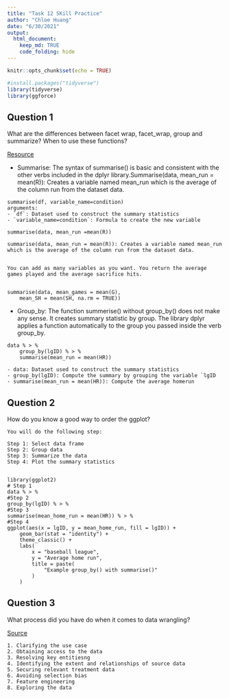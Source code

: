 ```yaml
---
title: "Task 12 SKill Practice"
author: "Chloe Huang"
date: "6/30/2021"
output: 
  html_document: 
    keep_md: TRUE
    code_folding: hide
---
```


```r
knitr::opts_chunk$set(echo = TRUE)
```

```r

#install.packages("tidyverse") 
library(tidyverse)
library(ggforce)
```

## Question 1
 What are the differences between facet wrap, facet_wrap, group and summarize? When to use these functions?
 
 [Resource](https://www.guru99.com/r-aggregate-function.html)
 
 * Summarise: The syntax of summarise() is basic and consistent with the other verbs included in the dplyr library.Summarise(data, mean_run = mean(R)): Creates a variable named mean_run which is the average of the column run from the dataset data.
 
```
summarise(df, variable_name=condition) 
arguments: 
- `df`: Dataset used to construct the summary statistics 
- `variable_name=condition`: Formula to create the new variable

summarise(data, mean_run =mean(R))

summarise(data, mean_run = mean(R)): Creates a variable named mean_run which is the average of the column run from the dataset data.


You can add as many variables as you want. You return the average games played and the average sacrifice hits.


summarise(data, mean_games = mean(G),
    mean_SH = mean(SH, na.rm = TRUE))
```

* Group_by: The function summerise() without group_by() does not make any sense. It creates summary statistic by group. The library dplyr applies a function automatically to the group you passed inside the verb group_by.

```
data % > %
	group_by(lgID) % > %
	summarise(mean_run = mean(HR))
	
- data: Dataset used to construct the summary statistics
- group_by(lgID): Compute the summary by grouping the variable `lgID
- summarise(mean_run = mean(HR)): Compute the average homerun

```


## Question 2
  How do you know a good way to order the ggplot?
```
You will do the following step:

Step 1: Select data frame
Step 2: Group data
Step 3: Summarize the data
Step 4: Plot the summary statistics


library(ggplot2)
# Step 1
data % > % 
#Step 2
group_by(lgID) % > % 
#Step 3
summarise(mean_home_run = mean(HR)) % > % 
#Step 4
ggplot(aes(x = lgID, y = mean_home_run, fill = lgID)) +
    geom_bar(stat = "identity") +
    theme_classic() +
    labs(
        x = "baseball league",
        y = "Average home run",
        title = paste(
            "Example group_by() with summarise()"
        )
    )
```

## Question 3
  What process did you have do when it comes to data wrangling?
  
  [Source](https://www.elderresearch.com/blog/what-is-data-wrangling-and-why-does-it-take-so-long/)
```
1. Clarifying the use case
2. Obtaining access to the data
3. Resolving key entitiesng  
4. Identifying the extent and relationships of source data
5. Securing relevant treatment data
6. Avoiding selection bias
7. Feature engineering
8. Exploring the data
```

